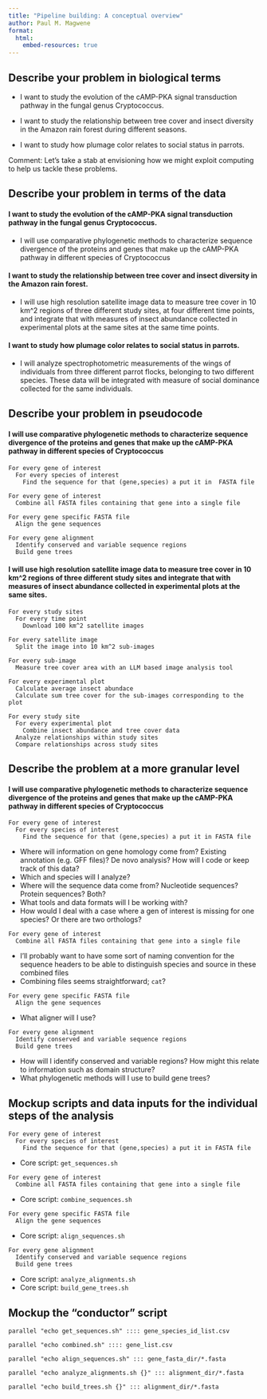 ```yaml
---
title: "Pipeline building: A conceptual overview"
author: Paul M. Magwene
format: 
  html:
    embed-resources: true
---
```




##  Describe your problem in biological terms

* I want to study the evolution of the cAMP-PKA signal transduction pathway in the fungal genus Cryptococcus.

* I want to study the relationship between tree cover and insect diversity in the Amazon rain forest during different seasons.

* I want to study how plumage color relates to social status in parrots.

Comment: Let's take a stab at envisioning how we might exploit computing to help us tackle these problems.


## Describe your problem in terms of the data

#### I want to study the evolution of the cAMP-PKA signal transduction pathway in the fungal genus Cryptococcus.

  * I will use comparative phylogenetic methods to characterize sequence divergence of the proteins and genes that make up the cAMP-PKA pathway in different species of Cryptococcus


#### I want to study the relationship between tree cover and insect diversity in the Amazon rain forest.

  * I will use high resolution satellite image data to measure tree cover in 10 km^2 regions of three different study sites, at four different time points, and integrate that with measures of insect abundance  collected in experimental plots at the same sites at the same time points.
  

#### I want to study how plumage color relates to social status in parrots.

  * I will analyze spectrophotometric measurements of the wings of individuals from three different parrot flocks, belonging to two different species.  These data will be integrated with measure of social dominance collected for the same individuals.


## Describe your problem in pseudocode

#### I will use comparative phylogenetic methods to characterize sequence divergence of the proteins and genes that make up the cAMP-PKA pathway in different species of Cryptococcus
  
```
For every gene of interest
  For every species of interest
    Find the sequence for that (gene,species) a put it in  FASTA file
    
For every gene of interest
  Combine all FASTA files containing that gene into a single file
  
For every gene specific FASTA file
  Align the gene sequences
  
For every gene alignment
  Identify conserved and variable sequence regions
  Build gene trees
```


#### I will use high resolution satellite image data to measure tree cover in 10 km^2 regions of three different study sites and integrate that with measures of insect abundance  collected in experimental plots at the same sites.
  
```
For every study sites
  For every time point
    Download 100 km^2 satellite images
    
For every satellite image
  Split the image into 10 km^2 sub-images
  
For every sub-image
  Measure tree cover area with an LLM based image analysis tool
  
For every experimental plot
  Calculate average insect abundace
  Calculate sum tree cover for the sub-images corresponding to the plot
  
For every study site
  For every experimental plot
    Combine insect abundance and tree cover data
  Analyze relationships within study sites
  Compare relationships across study sites
```


## Describe the problem at a more granular level

#### I will use comparative phylogenetic methods to characterize sequence divergence of the proteins and genes that make up the cAMP-PKA pathway in different species of Cryptococcus
  
```
For every gene of interest
  For every species of interest
    Find the sequence for that (gene,species) a put it in FASTA file
```
- Where will information on gene homology come from?   Existing annotation (e.g. GFF files)?  De novo analysis? How will I code or keep track of this data?
- Which and species will I analyze?
- Where will the sequence data come from? Nucleotide sequences? Protein sequences? Both?
- What tools and data formats will I be working with? 
- How would I deal with a case where a gen of interest is missing for one species?  Or there are two orthologs?
    
  
```
For every gene of interest
  Combine all FASTA files containing that gene into a single file
```
- I'll probably want to have some sort of naming convention for the sequence headers to be able to distinguish species and source in these combined files
- Combining files seems straightforward; `cat`?

```  
For every gene specific FASTA file
  Align the gene sequences
```
- What aligner will I use?

```  
For every gene alignment
  Identify conserved and variable sequence regions
  Build gene trees
```
- How will I identify conserved and variable regions? How might this relate to information such as domain structure?  
- What phylogenetic methods will I use to build gene trees?


## Mockup scripts and data inputs for the individual steps of the analysis


```
For every gene of interest
  For every species of interest
    Find the sequence for that (gene,species) a put it in FASTA file
```
- Core script: `get_sequences.sh`
    
    
```
For every gene of interest
  Combine all FASTA files containing that gene into a single file
```
- Core script: `combine_sequences.sh`
    

```  
For every gene specific FASTA file
  Align the gene sequences
```
- Core script: `align_sequences.sh`


```  
For every gene alignment
  Identify conserved and variable sequence regions
  Build gene trees
```
- Core script: `analyze_alignments.sh`
- Core script: `build_gene_trees.sh`


## Mockup the "conductor" script


```
parallel "echo get_sequences.sh" :::: gene_species_id_list.csv

parallel "echo combined.sh" :::: gene_list.csv

parallel "echo align_sequences.sh" ::: gene_fasta_dir/*.fasta

parallel "echo analyze_alignments.sh {}" ::: alignment_dir/*.fasta

parallel "echo build_trees.sh {}" ::: alignment_dir/*.fasta

```

